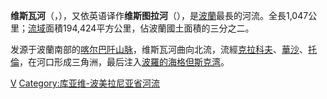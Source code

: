 {{Geobox|河流| name = 维斯瓦河
| other_name = {{lang-pl|Wisła}}
| map = Vistula river map.png
| map_size = 320px
| map_caption = 維斯瓦河流域及其支流
| country = 波蘭
| region_type = Voivodeship 
| tributary_left = [[尼達河|尼達河]]
| tributary_left1 = [[皮利察河|皮利察河]]
| tributary_left2 = [[布楚拉河|布楚拉河]]
| tributary_left3 = [[布爾達河|布爾達河]]
| tributary_left4 = [[弗達河|弗達河]]
| tributary_right = [[杜納耶茨河|杜納耶茨河]]
| tributary_right1 = [[維斯沃卡河|維斯沃卡河]]
| tributary_right2 = [[桑河_(歐洲)|桑河]]
| tributary_right3 = [[維普日河|維普日河]]
| tributary_right4 = [[納雷夫河|納雷夫河]]
| tributary_right5 = [[德爾文察河|德爾文察河]]
| city_type = 城市/城镇
| city = 克拉科夫
| city1 = 桑多梅日
| city2 = 华沙
| city3 = 普沃茨克
| city4= 弗沃茨瓦韦克
| city5 = 托伦
| city6 = 比得哥什
| city7 = 格但斯克
| length = 1047
| length_imperial =
| watershed = 194424
| watershed_imperial =
| discharge_location = [[波罗的海|波罗的海]] [[格但斯克湾|格但斯克湾]]
| discharge_average = 1080
| discharge_average_imperial =
| discharge_max_month =
| discharge_max =
| discharge_max_imperial =
| discharge_min_month =
| discharge_min =
| discharge_min_imperial =
| discharge1_location = 
| discharge1_average =
| source_name =
| source_location = [[Barania_Góra|Barania Góra]], [[Silesian_Beskids|Silesian Beskids]]
| source_region = 
| source_elevation = 1106
| source_elevation_imperial =
| source_lat_d = 49
| source_lat_m = 36
| source_lat_s = 21
| source_lat_NS = N
| source_long_d = 19
| source_long_m = 00
| source_long_s = 13
| source_long_EW = E
| mouth_name =
| mouth_location = [[波罗的海|波罗的海]] [[格但斯克湾|格但斯克湾]]
| mouth_country = {{POL}}
| mouth_country_flag = 1
| mouth_region =
| mouth_country1 =
| mouth_elevation = 0
| mouth_elevation_imperial =
| mouth_lat_d = 54
| mouth_lat_m = 21
| mouth_lat_s = 42
| mouth_lat_NS = N
| mouth_long_d = 18
| mouth_long_m = 57
| mouth_long_s = 07
| mouth_long_EW = E
| image = Modlin spichlerz.jpg
| image_size = 320
| image_caption = [[納雷夫河|納雷夫河]]汇入维斯瓦河处
| commons = Vistula
}}
'''维斯瓦河'''（{{lang-pl|Wisła}}，{{IPA-pl|ˈvʲiswa|lang|Wisla.ogg}}），又依英语译作'''维斯图拉河'''（{{lang-en|Vistula}}），是[[波蘭|波蘭]]最長的河流。全長1,047公里；[[流域|流域]]面積194,424平方公里，佔波蘭國土面積的三分之二。

发源于波蘭南部的[[喀尔巴阡山脉|喀尔巴阡山脉]]，维斯瓦河曲向北流，流經[[克拉科夫|克拉科夫]]、[[華沙|華沙]]、[[托倫|托倫]]，在河口形成三角洲，最后注入[[波羅的海|波羅的海]][[格但斯克湾|格但斯克湾]]。

{{multiple image
| align     = center
| direction = horizontal
| width     = 
| image2    =VistulaKrakow.JPG
| width2    = 538
| alt2      = 維斯瓦河畔
| caption2  = [[克拉科夫|克拉科夫]]的維斯瓦河畔
}}

[[Category:波兰河流|V]]
[[Category:库亚维-波美拉尼亚省河流|Category:库亚维-波美拉尼亚省河流]]
